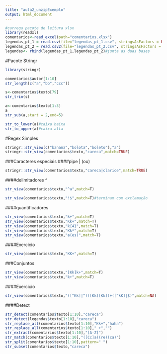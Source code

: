 ```yaml
---
title: "aula2_unzipExemplo"
output: html_document
---
```

```r
#carrega pacote de leitura xlsx
library(readxl)
comentarios<-read_excel(path="comentarios.xlsx")
legendas_pt_1 = read.csv(file="legendas_pt_1.csv", stringsAsFactors = FALSE)#EUA
legendas_pt_2 = read.csv2(file="legendas_pt_2.csv", stringsAsFactors = FALSE)#Brasileiros
legendas<- rbind(legendas_pt_1,legendas_pt_2)#junta as duas bases

```
#Pacote Stringr
```r
library(stringr)

```
```r
comentarios$autor[1:10]
str_length(c("a","bb","ccc"))

s<-comentarios$texto[79]
str_trim(s)

a<-comentarios$texto[1:3]
a
str_sub(a,start = 2,end=5)

str_to_lower(a)#caixa baixa
str_to_upper(a)#caixa alta

```
#Regex Simples
```r
stringr::str_view(c("banana","bolota","boleto"),"a")
stringr::str_view(comentarios$texto,"careca",match=TRUE)

```
###Caracteres especiais
####pipe | (ou)
```r
stringr::str_view(comentarios$texto,"careca|clarice",match=TRUE)
```
####delimitadores ^
```r
str_view(comentarios$texto,"^a",match=T)

```
```r
str_view(comentarios$texto,"!$",match=T)#terminam com exclamação
```
####quantificadores
```r
str_view(comentarios$texto,"k+",match=T)
str_view(comentarios$texto,"Kk+",match=T)
str_view(comentarios$texto,"k{4}",match=T)
str_view(comentarios$texto,"Kk*",match=T)
str_view(comentarios$texto,"a(es)",match=T)
```
####Exercicio
```r
str_view(comentarios$texto,"KK+",match=T)
```
###Conjuntos
```r
str_view(comentarios$texto,"[Kk]k+",match=T)
str_view(comentarios$texto,"k+",match=T)
```
####Exercicio
```r
str_view(comentarios$texto,"([^Kk]|^)([Kk][Kk])+([^kK]|$)",match=NA)
```

####Detect
```r
str_detect(comentarios$texto[1:10],"careca")
str_detect(legendas$texto[1:10],"careca")
str_replace_all(comentarios$texto[1:10],"Kk+","haha")
str_replace_all(comentarios$texto[1:10]," +","")
str_extract(comentarios$texto[1:10],"[A-Z]")
str_match(comentarios$texto[1:10],"([Cc]a)(re)(ca)")
str_split(comentarios$texto[1:10],pattern=" ")
str_subset(comentarios$texto,"careca")

```

